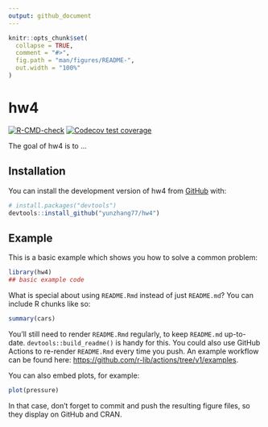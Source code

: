 ```yaml
---
output: github_document
---
```


<!-- README.md is generated from README.Rmd. Please edit that file -->

```r
knitr::opts_chunk$set(
  collapse = TRUE,
  comment = "#>",
  fig.path = "man/figures/README-",
  out.width = "100%"
)
```

# hw4

<!-- badges: start -->
[![R-CMD-check](https://github.com/yunzhang77/hw4/workflows/R-CMD-check/badge.svg)](https://github.com/yunzhang77/hw4/actions)
[![Codecov test
coverage](https://codecov.io/gh/yunzhang77/hw4/branch/main/graph/badge.svg)](https://app.codecov.io/gh/yunzhang77/hw4?branch=main)
<!-- badges: end -->

The goal of hw4 is to ...

## Installation

You can install the development version of hw4 from [GitHub](https://github.com/) with:

``` r
# install.packages("devtools")
devtools::install_github("yunzhang77/hw4")
```

## Example

This is a basic example which shows you how to solve a common problem:

```r
library(hw4)
## basic example code
```

What is special about using `README.Rmd` instead of just `README.md`? You can include R chunks like so:

```r
summary(cars)
```

You'll still need to render `README.Rmd` regularly, to keep `README.md` up-to-date. `devtools::build_readme()` is handy for this. You could also use GitHub Actions to re-render `README.Rmd` every time you push. An example workflow can be found here: <https://github.com/r-lib/actions/tree/v1/examples>.

You can also embed plots, for example:

```r
plot(pressure)
```

In that case, don't forget to commit and push the resulting figure files, so they display on GitHub and CRAN.
